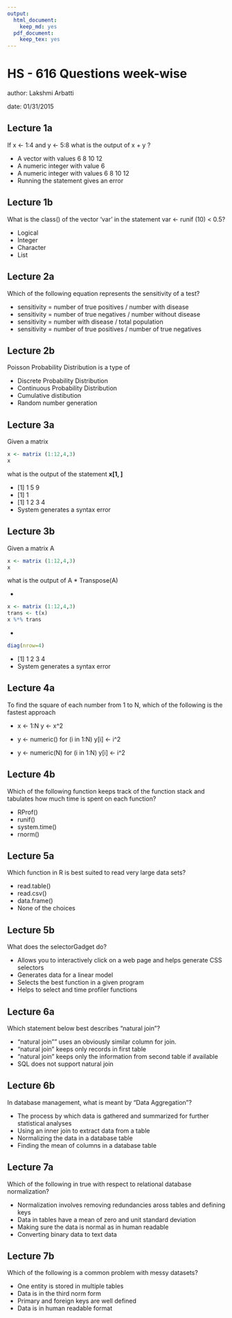 ```yaml
---
output:
  html_document:
    keep_md: yes
  pdf_document:
    keep_tex: yes
---
```

HS - 616 Questions week-wise
================================================================
author: Lakshmi Arbatti

date: 01/31/2015



## Lecture 1a  

If x <- 1:4 and y <- 5:8 what is the output of x + y ?

* A vector with values 6 8 10 12
* A numeric integer with value 6
* A numeric integer with values 6 8 10 12
* Running the statement gives an error

## Lecture 1b  

What is the class() of the vector 'var' in the statement var <- runif (10) < 0.5?

* Logical
* Integer
* Character
* List

## Lecture 2a  

Which of the following equation represents the sensitivity of a test?

* sensitivity = number of true positives / number with disease
* sensitivity = number of true negatives / number without disease
* sensitivity = number with disease / total population
* sensitivity = number of true positives / number of true negatives

## Lecture 2b  

Poisson Probability Distribution is a type of 

* Discrete Probability Distribution
* Continuous Probability Distribution
* Cumulative distibution
* Random number generation

## Lecture 3a  

Given a matrix
```r

x <- matrix (1:12,4,3)
x
```
what is the output of the statement __x[1, ]__

* [1] 1 5 9
* [1] 1
* [1] 1 2 3 4
* System generates a syntax error

## Lecture 3b   

Given a matrix A
```r
x <- matrix (1:12,4,3)
x
```
what is the output of A * Transpose(A)

*
```r
x <- matrix (1:12,4,3)
trans <- t(x)
x %*% trans
```

*
```r
diag(nrow=4)
```

* [1] 1 2 3 4
* System generates a syntax error

## Lecture 4a  

To find the square of each number from 1 to N, which of the following is the fastest approach

*
x <- 1:N
y <- x^2
  
*
y <- numeric()
for (i in 1:N) y[i] <- i^2

*
y <- numeric(N)
for (i in 1:N) y[i] <- i^2

## Lecture 4b  

Which of the following function keeps track of the function stack and tabulates how much time is spent on each function?

* RProf()
* runif()
* system.time()
* rnorm()

## Lecture 5a  

Which function in R is best suited to read very large data sets?

* read.table()
* read.csv()
* data.frame()
* None of the choices

## Lecture 5b  

What does the selectorGadget do?

* Allows you to interactively click on a web page and helps generate CSS selectors
* Generates data for a linear model
* Selects the best function in a given program
* Helps to select and time profiler functions

## Lecture 6a

Which statement below best describes "natural join"?

* "natural join"" uses an obviously similar column for join.
* "natural join" keeps only records in first table
* "natural join" keeps only the information from second table if available
* SQL does not support natural join

## Lecture 6b

In database management, what is meant by "Data Aggregation"?

* The process by which data is gathered and summarized for further statistical analyses
* Using an inner join to extract data from a table
* Normalizing the data in a database table
* Finding the mean of columns in a database table

## Lecture 7a 

Which of the following in true with respect to relational database normalization?

* Normalization involves removing redundancies aross tables and defining keys
* Data in tables have a mean of zero and unit standard deviation
* Making sure the data is normal as in human readable
* Converting binary data to text data

## Lecture 7b

Which of the following is a common problem with messy datasets?

* One entity is stored in multiple tables
* Data is in the third norm form
* Primary and foreign keys are well defined
* Data is in human readable format





